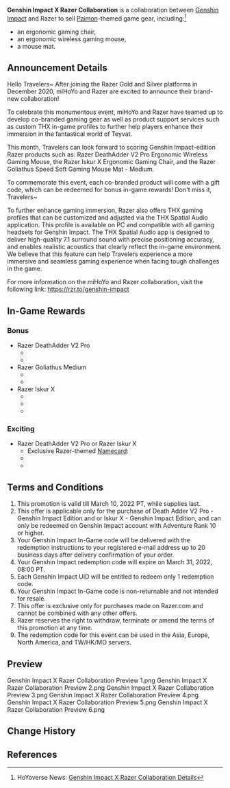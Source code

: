 {{Event
|name              = Genshin Impact X Razer Collaboration
|image             = Genshin Impact X Razer Collaboration.png
|type              = Merchandise
|time_known        = yes
|time_start        = 2021-11-17 00:00:00
|time_start_offset = GMT-8
|time_end          = 2022-03-10 23:59:59
|time_end_offset   = GMT-8
|link              = https://www.hoyolab.com/article/1125790
}}
'''Genshin Impact X Razer Collaboration''' is a collaboration between [[Genshin Impact]] and Razer to sell [[Paimon]]-themed game gear, including:<ref>HoYoverse News: [https://genshin.hoyoverse.com/en/news/detail/16340 Genshin Impact X Razer Collaboration Details]</ref>
*an ergonomic gaming chair,
*an ergonomic wireless gaming mouse,
*a mouse mat.

==Announcement Details==
Hello Travelers~ After joining the Razer Gold and Silver platforms in December 2020, miHoYo and Razer are excited to announce their brand-new collaboration!

To celebrate this monumentous event, miHoYo and Razer have teamed up to develop co-branded gaming gear as well as product support services such as custom THX in-game profiles to further help players enhance their immersion in the fantastical world of Teyvat.

This month, Travelers can look forward to scoring Genshin Impact-edition Razer products such as: Razer DeathAdder V2 Pro Ergonomic Wireless Gaming Mouse, the Razer Iskur X Ergonomic Gaming Chair, and the Razer Goliathus Speed Soft Gaming Mouse Mat - Medium.

To commemorate this event, each co-branded product will come with a gift code, which can be redeemed for bonus in-game rewards! Don't miss it, Travelers~

To further enhance gaming immersion, Razer also offers THX gaming profiles that can be customized and adjusted via the THX Spatial Audio application. This profile is available on PC and compatible with all gaming headsets for Genshin Impact. The THX Spatial Audio app is designed to deliver high-quality 7.1 surround sound with precise positioning accuracy, and enables realistic acoustics that clearly reflect the in-game environment. We believe that this feature can help Travelers experience a more immersive and seamless gaming experience when facing tough challenges in the game.

For more information on the miHoYo and Razer collaboration, visit the following link: https://rzr.to/genshin-impact

==In-Game Rewards==
===Bonus===
*Razer DeathAdder V2 Pro
**{{Item|Primogem|20|x=200}}
**{{Item|Mora|20|x=80,000}}
*Razer Goliathus Medium
**{{Item|Primogem|20|x=30}}
**{{Item|Adventurer's Experience|20|x=5}}
*Razer Iskur X
**{{Item|Primogem|20|x=500}}
**{{Item|Hero's Wit|20|x=20}}
**{{Item|Mora|20|x=100,000}}

===Exciting===
*Razer DeathAdder V2 Pro or Razer Iskur X
**Exclusive Razer-themed [[Namecard]]: {{Item|Celebration: Shining Scale|30}}
**{{Item|Hero's Wit|20|x=5}}
**{{Item|Mora|20|x=30,000}}

==Terms and Conditions==
# This promotion is valid till March 10, 2022 PT, while supplies last.
# This offer is applicable only for the purchase of Death Adder V2 Pro - Genshin Impact Edition and or Iskur X - Genshin Impact Edition, and can only be redeemed on Genshin Impact account with Adventure Rank 10 or higher.
# Your Genshin Impact In-Game code will be delivered with the redemption instructions to your registered e-mail address up to 20 business days after delivery confirmation of your order.
# Your Genshin Impact redemption code will expire on March 31, 2022, 08:00 PT.
# Each Genshin Impact UID will be entitled to redeem only 1 redemption code.
# Your Genshin Impact In-Game code is non-returnable and not intended for resale.
# This offer is exclusive only for purchases made on Razer.com and cannot be combined with any other offers.
# Razer reserves the right to withdraw, terminate or amend the terms of this promotion at any time.
# The redemption code for this event can be used in the Asia, Europe, North America, and TW/HK/MO servers.

==Preview==
<gallery hideaddbutton="true" captionalign="center">
Genshin Impact X Razer Collaboration Preview 1.png
Genshin Impact X Razer Collaboration Preview 2.png
Genshin Impact X Razer Collaboration Preview 3.png
Genshin Impact X Razer Collaboration Preview 4.png
Genshin Impact X Razer Collaboration Preview 5.png
Genshin Impact X Razer Collaboration Preview 6.png
</gallery>

==Change History==
{{Change History|2.2}}

==References==
{{Reflist}}